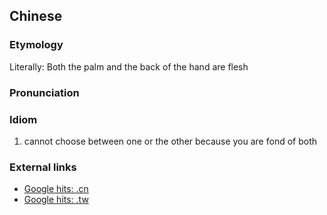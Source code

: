 ==Chinese==
{{zh-forms|type=22111}}

===Etymology===
Literally: Both the palm and the back of the hand are flesh

===Pronunciation===
{{zh-pron
|m=shǒuxīn shǒubèi dōu shì ròu
|cat=id
}}

===Idiom===
{{zh-idiom}}

# cannot choose between one or the other because you are fond of both

===External links===
* [http://www.google.com.cn/search?as_q=&num=10&hl=zh-CN&btnG=Google+%E6%90%9C%E7%B4%A2&as_epq=%E6%89%8B%E5%BF%83%E6%89%8B%E8%83%8C%E9%83%BD%E6%98%AF%E8%82%89&as_oq=&as_eq=&lr=&as_ft=i&as_filetype=&as_qdr=all&as_occt=any&as_dt=i&as_sitesearch=.cn&as_rights= Google hits: .cn]
* [http://www.google.com.tw/search?as_q=&num=10&hl=zh-TW&btnG=Google+%E6%90%9C%E5%B0%8B&as_epq=%E6%89%8B%E5%BF%83%E6%89%8B%E8%83%8C%E9%83%BD%E6%98%AF%E8%82%89&as_oq=&as_eq=&lr=&as_ft=i&as_filetype=&as_qdr=all&as_occt=any&as_dt=i&as_sitesearch=.tw&as_rights=&safe=images Google hits: .tw]